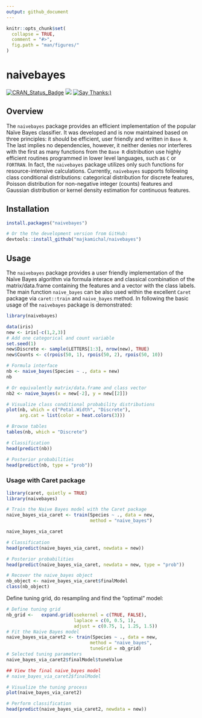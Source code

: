 ```yaml
---
output: github_document
---
```


<!-- README.md is generated from README.Rmd. Please edit that file -->

```r
knitr::opts_chunk$set(
  collapse = TRUE,
  comment = "#>",
  fig.path = "man/figures/"
)
```

# naivebayes

<!-- [![Build Status](https://travis-ci.org/tidyverse/lubridate.svg?branch=master)](https://travis-ci.org/tidyverse/lubridate) -->
[![CRAN_Status_Badge](http://www.r-pkg.org/badges/version/naivebayes)](https://cran.r-project.org/package=naivebayes)
[![](http://cranlogs.r-pkg.org/badges/naivebayes)](http://cran.rstudio.com/web/packages/naivebayes/index.html)
[![Say Thanks:)](https://img.shields.io/badge/Say%20Thanks-!-1EAEDB.svg)](https://saythanks.io/to/majkamichal)

## Overview

The `naivebayes` package provides an efficient implementation of the popular Na&iuml;ve Bayes classifier. It was developed and is now maintained based on three principles: it should be efficient, user friendly and written in `Base R`. The last implies no dependencies, however, it neither denies nor interferes with the first as many functions from the `Base R` distribution use highly efficient routines programmed in lower level languages, such as `C` or `FORTRAN`. In fact, the `naivebayes` package utilizes only such functions for resource-intensive calculations. Currently, `naivebayes` supports following class conditional distributions: categorical distribution for discrete features, Poisson distribution for non-negative integer (counts) features and Gaussian distribution or kernel density estimation for continuous features.


## Installation

```r
install.packages("naivebayes")

# Or the the development version from GitHub:
devtools::install_github("majkamichal/naivebayes")
```

## Usage

The `naivebayes` package provides a user friendly implementation of the Na&iuml;ve Bayes algorithm via formula interace and classical combination of the matrix/data.frame containing the features and a vector with the class labels. The main function `naive_bayes` can be also used within the excellent `Caret` package via `caret::train` and `naive_bayes` method. In following the basic usage of the `naivebayes` package is demonstrated:


```r
library(naivebayes)

data(iris)
new <- iris[-c(1,2,3)]
# Add one categorical and count variable
set.seed(1)
new$Discrete <- sample(LETTERS[1:3], nrow(new), TRUE) 
new$Counts <- c(rpois(50, 1), rpois(50, 2), rpois(50, 10)) 

# Formula interface
nb <- naive_bayes(Species ~ ., data = new)
nb

# Or equivalently matrix/data.frame and class vector
nb2 <- naive_bayes(x = new[-2], y = new[[2]])

# Visualize class conditional probability distributions
plot(nb, which = c("Petal.Width", "Discrete"),
     arg.cat = list(color = heat.colors(3)))

# Browse tables
tables(nb, which = "Discrete")

# Classification
head(predict(nb))

# Posterior probabilities
head(predict(nb, type = "prob"))
```


### Usage with Caret package

```r
library(caret, quietly = TRUE)
library(naivebayes)

# Train the Naive Bayes model with the Caret package
naive_bayes_via_caret <- train(Species ~ ., data = new, 
                               method = "naive_bayes")

naive_bayes_via_caret

# Classification
head(predict(naive_bayes_via_caret, newdata = new))

# Posterior probabilities
head(predict(naive_bayes_via_caret, newdata = new, type = "prob"))

# Recover the naive_bayes object
nb_object <- naive_bayes_via_caret$finalModel
class(nb_object)
```

Define tuning grid, do resampling and find the "optimal" model:

```r

# Define tuning grid 
nb_grid <-   expand.grid(usekernel = c(TRUE, FALSE),
                         laplace = c(0, 0.5, 1), 
                         adjust = c(0.75, 1, 1.25, 1.5))
# Fit the Naive Bayes model 
naive_bayes_via_caret2 <- train(Species ~ ., data = new, 
                               method = "naive_bayes",
                               tuneGrid = nb_grid)
# Selected tuning parameters
naive_bayes_via_caret2$finalModel$tuneValue

## View the final naive_bayes model
# naive_bayes_via_caret2$finalModel

# Visualize the tuning process
plot(naive_bayes_via_caret2)

# Perform classification 
head(predict(naive_bayes_via_caret2, newdata = new))
```
